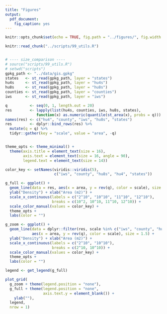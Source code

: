 ```yaml
---
title: "Figures"
output:
  pdf_document:
    fig_caption: yes
---
```


```r
knitr::opts_chunk$set(echo = TRUE, fig.path = "../figures/", fig.width = 5, fig.height = 6)
```

```r
knitr::read_chunk("../scripts/99_utils.R")
```

```r

```

```r
# ---- size_comparison ----
# source("scripts/99_utils.R")
# setwd("scripts")
gpkg_path <- "../data/gis.gpkg"
states   <- st_read(gpkg_path, layer = "states")
hu4s     <- st_read(gpkg_path, layer = "hu4s")
hu8s     <- st_read(gpkg_path, layer = "hu8s")
counties <- st_read(gpkg_path, layer = "counties")
iws      <- st_read(gpkg_path, layer = "iws")

q          <- seq(0, 1, length.out = 20)
res        <- lapply(list(hu4s, counties, iws, hu8s, states),
              function(x) as.numeric(quantile(st_area(x), probs = q)))
names(res) <- c("hu4", "county", "iws", "hu8s", "states")
res        <- dplyr::bind_rows(res) %>%
  mutate(q = q) %>%
  tidyr::gather(key = "scale", value = "area", -q)


theme_opts <- theme_minimal() +
  theme(axis.title = element_text(size = 16),
        axis.text = element_text(size = 16, angle = 90),
        legend.text = element_text(size = 14))

color_key <- setNames(viridis::viridis(5), 
                      c("iws", "county", "hu8s", "hu4", "states"))

g_full <- ggplot() +
  geom_line(data = res, aes(x = area, y = rev(q), color = scale), size = 1.5) +
  ylab("Density") + xlab("Area (m2)") +
  scale_x_continuous(labels = c("2^10", "10^10", "11^10", "12^10"),
                     breaks = c(10^2, 10^10, 11^10, 12^10)) +
  scale_color_manual(values = color_key) +
  theme_opts +
  labs(color = "")

g_zoom <- ggplot() +
  geom_line(data = dplyr::filter(res, scale %in% c("iws", "county", "hu8s")), 
            aes(x = area, y = rev(q), color = scale), size = 1.5) +
  ylab("Density") + xlab("Area (m2)") +
  scale_x_continuous(labels = c("2^10", "10^10"),
                     breaks = c(2^10, 10^10)) + 
  scale_color_manual(values = color_key) +
  theme_opts +
  labs(color = "")

legend <- get_legend(g_full)

plot_grid(
  g_zoom + theme(legend.position = "none"),
  g_full + theme(legend.position = "none", 
                 axis.text.y = element_blank()) +
    ylab(""), 
  legend,
  nrow = 1)
```
